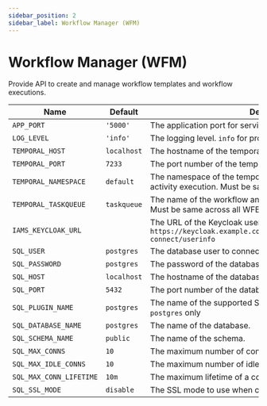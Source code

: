 ```yaml
---
sidebar_position: 2
sidebar_label: Workflow Manager (WFM)
---
```

# Workflow Manager (WFM)

Provide API to create and manage workflow templates and workflow executions.

| Name                    | Default     | Description                                                                                                                       |
|-------------------------|-------------|-----------------------------------------------------------------------------------------------------------------------------------|
| `APP_PORT`              | `'5000'`    | The application port for serving HTTP requests.                                                                                   |
| `LOG_LEVEL`             | `'info'`    | The logging level. `info` for production, `debug` for development.                                                                |
| `TEMPORAL_HOST`         | `localhost` | The hostname of the temporal server.                                                                                              |
| `TEMPORAL_PORT`         | `7233`      | The port number of the temporal server.                                                                                           |
| `TEMPORAL_NAMESPACE`    | `default`   | The namespace of the temporal server to scope workflow & activity execution. Must be same across all WFE modules.                 |
| `TEMPORAL_TASKQUEUE`    | `taskqueue` | The name of the workflow and activity execution task queue. Must be same across all WFE modules.                                  |
| `IAMS_KEYCLOAK_URL`     |             | The URL of the Keycloak userinfo endpoint. Example `https://keycloak.example.com/realms/myrealm/protocol/openid-connect/userinfo` |
| `SQL_USER`              | `postgres`  | The database user to connect to the database.                                                                                     |
| `SQL_PASSWORD`          | `postgres`  | The password of the database user.                                                                                                |
| `SQL_HOST`              | `localhost` | The hostname of the database.                                                                                                     |
| `SQL_PORT`              | `5432`      | The port number of the database.                                                                                                  |
| `SQL_PLUGIN_NAME`       | `postgres`  | The name of the supported SQL databases. currently support `postgres` only                                                        |
| `SQL_DATABASE_NAME`     | `postgres`  | The name of the database.                                                                                                         |
| `SQL_SCHEMA_NAME`       | `public`    | The name of the schema.                                                                                                           |
| `SQL_MAX_CONNS`         | `10`        | The maximum number of connections to the database.                                                                                |
| `SQL_MAX_IDLE_CONNS`    | `10`        | The maximum number of idle connections to the database.                                                                           |
| `SQL_MAX_CONN_LIFETIME` | `10m`       | The maximum lifetime of a connection to the database.                                                                             |
| `SQL_SSL_MODE`          | `disable`   | The SSL mode to use when connecting to the database.                                                                              |
